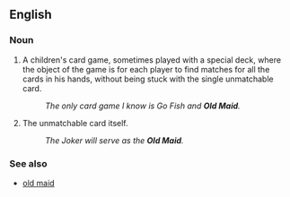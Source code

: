 ==English==

===Noun===
{{en-noun|sg=[[old|Old]] [[maid|Maid]]|-}}

# A children's card game, sometimes played with a special deck, where the object of the game is for each player to find matches for all the cards in his hands, without being stuck with the single unmatchable card. 
#: ''The only card game I know is Go Fish and '''Old Maid'''.''
# The unmatchable card itself. 
#: ''The Joker will serve as the '''Old Maid'''.''

===See also===
*[[old maid]]